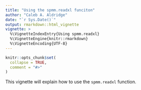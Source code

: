 ```yaml
---
title: "Using the spmm.readxl funciton"
author: "Caleb A. Aldridge"
date: "`r Sys.Date()`"
output: rmarkdown::html_vignette
vignette: >
  %\VignetteIndexEntry{Using spmm.readxl}
  %\VignetteEngine{knitr::rmarkdown}
  %\VignetteEncoding{UTF-8}
---
```


```r
knitr::opts_chunk$set(
  collapse = TRUE,
  comment = "#>"
)
```

This vignette will explain how to use the `spmm.readxl` function.